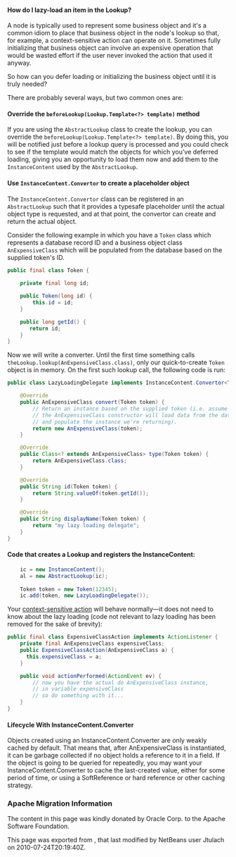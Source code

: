 <!--

    Licensed to the Apache Software Foundation (ASF) under one
    or more contributor license agreements.  See the NOTICE file
    distributed with this work for additional information
    regarding copyright ownership.  The ASF licenses this file
    to you under the Apache License, Version 2.0 (the
    "License"); you may not use this file except in compliance
    with the License.  You may obtain a copy of the License at

      http://www.apache.org/licenses/LICENSE-2.0

    Unless required by applicable law or agreed to in writing,
    software distributed under the License is distributed on an
    "AS IS" BASIS, WITHOUT WARRANTIES OR CONDITIONS OF ANY
    KIND, either express or implied.  See the License for the
    specific language governing permissions and limitations
    under the License.

-->

====How do I lazy-load an item in the Lookup?====

A node is typically used to represent some business object and it's a common idiom to place that business object in the node's lookup so that, for example, a context-sensitive action can operate on it.  Sometimes fully initializing that business object can involve an expensive operation that would be wasted effort if the user never invoked the action that used it anyway.  

So how can you defer loading or initializing the business object until it is truly needed?

There are probably several ways, but two common ones are:

====Override the <tt>beforeLookup(Lookup.Template<?> template)</tt> method====
If you are using the <tt>AbstractLookup</tt> class to create the lookup, you can override the <tt>beforeLookup(Lookup.Template<?> template)</tt>.  By doing this, you will be notified just before a lookup query is processed and you could check to see if the template would match the objects for which you've deferred loading, giving you an opportunity to load them now and add them to the <tt>InstanceContent</tt> used by the <tt>AbstractLookup</tt>.

====Use <tt>InstanceContent.Convertor</tt> to create a placeholder object====
The <tt>InstanceContent.Convertor</tt> class can be registered in an <tt>AbstractLookup</tt> such that it provides a typesafe placeholder until the actual object type is requested, and at that point, the convertor can create and return the actual object.

Consider the following example in which you have a <tt>Token</tt> class which represents a database record ID and a business object class <tt>AnExpensiveClass</tt> which will be populated from the database based on the supplied token's ID.  

<source lang="java">
public final class Token {
      
    private final long id;

    public Token(long id) {
        this.id = id;
    }

    public long getId() {
       return id;
    }
}
</source>

Now we will write a converter.  Until the first time something calls <tt>theLookup.lookup(AnExpensiveClass.class)</tt>, only our quick-to-create <tt>Token</tt> object is in memory.  On the first such lookup call, the following code is run:

<source lang="java">
public class LazyLoadingDelegate implements InstanceContent.Convertor<Token, AnExpensiveClass> {

    @Override
    public AnExpensiveClass convert(Token token) {
        // Return an instance based on the supplied token (i.e. assume that 
        // the AnExpensiveClass constructor will load data from the database 
        // and populate the instance we're returning).
        return new AnExpensiveClass(token);
    }

    @Override
    public Class<? extends AnExpensiveClass> type(Token token) {
        return AnExpensiveClass.class;
    }

    @Override
    public String id(Token token) {
        return String.valueOf(token.getId());
    }

    @Override
    public String displayName(Token token) {
        return "my lazy loading delegate";
    }
}
</source>

====Code that creates a Lookup and registers the InstanceContent:====
<source lang="java">
    ic = new InstanceContent();
    al = new AbstractLookup(ic);
        
    Token token = new Token(12345);
    ic.add(token, new LazyLoadingDelegate());
</source>

Your [http://bits.netbeans.org/dev/javadoc/org-openide-awt/org/openide/awt/Actions.html#context context-sensitive action] will behave normally&mdash;it does not need to know about the lazy loading (code not relevant to lazy loading has been removed for the sake of brevity):

<source lang="java">
public final class ExpensiveClassAction implements ActionListener {
    private final AnExpensiveClass expensiveClass;
    public ExpensiveClassAction(AnExpensiveClass a) {
      this.expensiveClass = a;
    }

    public void actionPerformed(ActionEvent ev) {
        // now you have the actual do AnExpensiveClass instance, 
        // in variable expensiveClass
        // so do something with it...
    }
}
</source>

====Lifecycle With InstanceContent.Converter====
Objects created using an InstanceContent.Converter are only weakly cached by default.  That means that, after AnExpensiveClass is instantiated, it can be garbage collected if no object holds a reference to it in a field.  If the object is going to be queried for repeatedly, you may want your InstanceContent.Converter to cache the last-created value, either for some period of time, or using a SoftReference or hard reference or other caching strategy.

===Apache Migration Information===

The content in this page was kindly donated by Oracle Corp. to the
Apache Software Foundation.

This page was exported from , 
that last modified by NetBeans user Jtulach 
on 2010-07-24T20:19:40Z.

